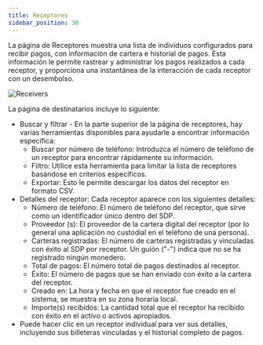 ```yaml
---
title: Receptores
sidebar_position: 30
---
```


La página de Receptores muestra una lista de individuos configurados para recibir pagos, con información de cartera e historial de pagos. Esta información le permite rastrear y administrar los pagos realizados a cada receptor, y proporciona una instantánea de la interacción de cada receptor con un desembolso.

![Receivers](/assets/SDP/SDP20x.png)

La página de destinatarios incluye lo siguiente:

- Buscar y filtrar - En la parte superior de la página de receptores, hay varias herramientas disponibles para ayudarle a encontrar información específica:
  - Buscar por número de teléfono: Introduzca el número de teléfono de un receptor para encontrar rápidamente su información.
  - Filtro: Utilice esta herramienta para limitar la lista de receptores basándose en criterios específicos.
  - Exportar: Esto le permite descargar los datos del receptor en formato CSV.
- Detalles del receptor: Cada receptor aparece con los siguientes detalles:
  - Número de teléfono: El número de teléfono del receptor, que sirve como un identificador único dentro del SDP.
  - Proveedor (s): El proveedor de la cartera digital del receptor (por lo general una aplicación no custodial en el teléfono de una persona).
  - Carteras registradas: El número de carteras registradas y vinculadas con éxito al SDP por receptor. Un guión ("-") indica que no se ha registrado ningún monedero.
  - Total de pagos: El número total de pagos destinados al receptor.
  - Éxito: El número de pagos que se han enviado con éxito a la cartera del receptor.
  - Creado en: La hora y fecha en que el receptor fue creado en el sistema, se muestra en su zona horaria local.
  - Importe(s) recibidos: La cantidad total que el receptor ha recibido con éxito en el activo o activos apropiados.
- Puede hacer clic en un receptor individual para ver sus detalles, incluyendo sus billeteras vinculadas y el historial completo de pagos.
